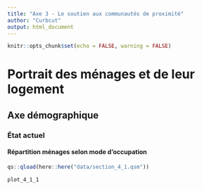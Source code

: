 ```yaml
---
title: "Axe 3 - Le soutien aux communautés de proximité"
author: "Curbcut"
output: html_document
---
```


```r
knitr::opts_chunk$set(echo = FALSE, warning = FALSE)
```

# Portrait des ménages et de leur logement

## Axe démographique

### État actuel

#### Répartition ménages selon mode d'occupation

```r
qs::qload(here::here("data/section_4_1.qsm"))
```

```r
plot_4_1_1
```